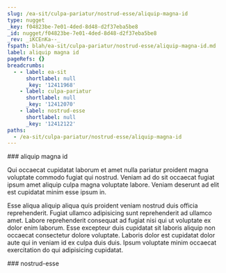 ```yaml
---
slug: /ea-sit/culpa-pariatur/nostrud-esse/aliquip-magna-id
type: nugget
_key: f04823be-7e01-4ded-8d48-d2f37eba5be8
_id: nugget/f04823be-7e01-4ded-8d48-d2f37eba5be8
_rev: _iKCEnKa--_
fspath: blah/ea-sit/culpa-pariatur/nostrud-esse/aliquip-magna-id.md
label: aliquip magna id
pageRefs: {}
breadcrumbs:
  - - label: ea-sit
      shortlabel: null
      _key: '12411968'
    - label: culpa-pariatur
      shortlabel: null
      _key: '12412070'
    - label: nostrud-esse
      shortlabel: null
      _key: '12412122'
paths:
  - /ea-sit/culpa-pariatur/nostrud-esse/aliquip-magna-id
---
```


<NuggetArea>
<Nugget slug="/ea-sit/culpa-pariatur/nostrud-esse/aliquip-magna-id" type="nugget" _key="f04823be-7e01-4ded-8d48-d2f37eba5be8" _id="nugget/f04823be-7e01-4ded-8d48-d2f37eba5be8" _rev="_iKCEnKa--_" fspath="blah/ea-sit/culpa-pariatur/nostrud-esse/aliquip-magna-id.md" label="aliquip magna id" paths="/ea-sit/culpa-pariatur/nostrud-esse/aliquip-magna-id">
<NuggetBody>
### aliquip magna id

Qui occaecat cupidatat laborum et amet nulla pariatur proident magna voluptate commodo fugiat qui nostrud. Veniam ad do sit occaecat fugiat ipsum amet aliquip culpa magna voluptate labore. Veniam deserunt ad elit est cupidatat minim esse ipsum in.

Esse aliqua aliquip aliqua quis proident veniam nostrud duis officia reprehenderit. Fugiat ullamco adipisicing sunt reprehenderit ad ullamco amet. Labore reprehenderit consequat ad fugiat nisi qui ut voluptate ex dolor enim laborum. Esse excepteur duis cupidatat sit laboris aliquip non occaecat consectetur dolore voluptate. Laboris dolor est cupidatat dolor aute qui in veniam id ex culpa duis duis. Ipsum voluptate minim occaecat exercitation do qui adipisicing cupidatat.

</NuggetBody>
<Breadcrumbs>
<Crumbs>
<Crumb _key="12411968" label="ea-sit" /><Crumb _key="12412070" label="culpa-pariatur" /><Crumb _key="12412122" label="nostrud-esse" />
</Crumbs>
</Breadcrumbs>
</Nugget>

<NuggetsInbound>
</NuggetsInbound>
<NuggetsOutbound>
</NuggetsOutbound>
</NuggetArea>
<PassagesInbound>
<Passage direction="inbound" type="passage" _key="12412122" _id="passage/12412122" _rev="_iKCEnKW--A" label="nostrud-esse" passage="nostrud-esse" fspath="blah/ea-sit/culpa-pariatur/nostrud-esse" paths="/ea-sit/culpa-pariatur/nostrud-esse" slug="/ea-sit/culpa-pariatur/nostrud-esse">
<NuggetBody>
### nostrud-esse

</NuggetBody>
<Breadcrumbs>
<Crumbs>
<Crumb _key="12411968" label="ea-sit" /><Crumb _key="12412070" label="culpa-pariatur" />
</Crumbs>
</Breadcrumbs>
</Passage>

</PassagesInbound>
<PassagesOutbound>
</PassagesOutbound>